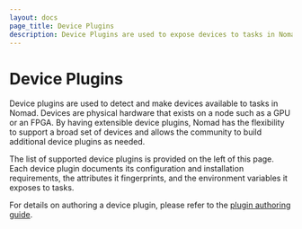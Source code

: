 ```yaml
---
layout: docs
page_title: Device Plugins
description: Device Plugins are used to expose devices to tasks in Nomad.
---
```


# Device Plugins

Device plugins are used to detect and make devices available to tasks in Nomad.
Devices are physical hardware that exists on a node such as a GPU or an FPGA. By
having extensible device plugins, Nomad has the flexibility to support a broad
set of devices and allows the community to build additional device plugins as
needed.

The list of supported device plugins is provided on the left of this page.
Each device plugin documents its configuration and installation requirements,
the attributes it fingerprints, and the environment variables it exposes to
tasks.

For details on authoring a device plugin, please refer to the [plugin authoring
guide][plugin_guide].

[plugin_guide]: /docs/concepts/plugins
